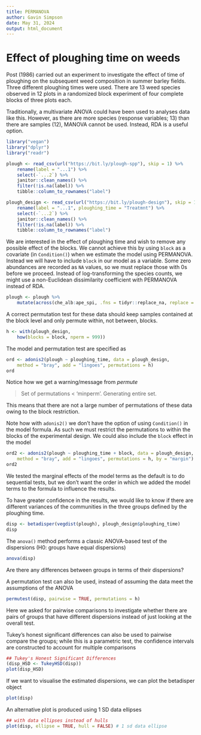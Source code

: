 ```yaml
---
title: PERMANOVA
author: Gavin Simpson
date: May 31, 2024
output: html_document
---
```


# Effect of ploughing time on weeds

Post (1986) carried out an experiment to investigate the effect of time of ploughing on the subsequent weed composition in summer barley fields. Three different ploughing times were used. There are 13 weed species observed in 12 plots in a randomized block experiment of four complete blocks of three plots each.

Traditionally, a multivariate ANOVA could have been used to analyses data like this. However, as there are more species (response variables; 13) than there are samples (12), MANOVA cannot be used. Instead, RDA is a useful option.

```r
library("vegan")
library("dplyr")
library("readr")

plough <- read_csv(url("https://bit.ly/plough-spp"), skip = 1) %>%
    rename(label = "...1") %>%
    select(-`...2`) %>%
    janitor::clean_names() %>%
    filter(!is.na(label)) %>%
    tibble::column_to_rownames("label")

plough_design <- read_csv(url("https://bit.ly/plough-design"), skip = 1) %>%
    rename(label = "...1", ploughing_time = "Treatmnt") %>%
    select(-`...2`) %>%
    janitor::clean_names() %>%
    filter(!is.na(label)) %>%
    tibble::column_to_rownames("label")
```

We are interested in the effect of ploughing time and wish to remove any possible effect of the blocks. We cannot achieve this by using `block` as a covariate (in `Condition()`) when we estimate the model using PERMANOVA. Instead we will have to include `block` in our model as a variable. Some zero abundances are recorded as `NA` values, so we must replace those with 0s before we proceed. Instead of log-transforming the species counts, we might use a non-Euclidean dissimilarity coefficient with PERMANOVA instead of RDA.

```r
plough <- plough %>%
    mutate(across(che_alb:ape_spi, .fns = tidyr::replace_na, replace = 0))
```

A correct permutation test for these data should keep samples contained at the block level and only permute within, not between, blocks.

```r
h <- with(plough_design,
    how(blocks = block, nperm = 999))
```

The model and permutation test are specified as

```r
ord <- adonis2(plough ~ ploughing_time, data = plough_design,
    method = "bray", add = "lingoes", permutations = h)
ord
```

Notice how we get a warning/message from *permute*

> Set of permutations < 'minperm'. Generating entire set.

This means that there are not a large number of permutations of these data owing to the block restriction.

Note how with `adonis2()` we don't have the option of using `Condition()` in the model formula. As such we must restrict the permutations to within the blocks of the experimental design. We could also include the `block` effect in the model

```r
ord2 <- adonis2(plough ~ ploughing_time + block, data = plough_design,
    method = "bray", add = "lingoes", permutations = h, by = "margin")
ord2
```

We tested the marginal effects of the model terms as the default is to do sequential tests, but we don't want the order in which we added the model terms to the formula to influence the results.

To have greater confidence in the results, we would like to know if there are different variances of the communities in the three groups defined by the ploughing time.

```r
disp <- betadisper(vegdist(plough), plough_design$ploughing_time)
disp
```

The `anova()` method performs a classic ANOVA-based test of the dispersions (H0: groups have equal dispersions)

```r
anova(disp)
```

Are there any differences between groups in terms of their dispersions?

A permutation test can also be used, instead of assuming the data meet the assumptions of the ANOVA

```r
permutest(disp, pairwise = TRUE, permutations = h)
```

Here we asked for pairwise comparisons to investigate whether there are pairs of groups that have different dispersions instead of just looking at the overall test.

Tukey's honest significant differences can also be used to pairwise compare the groups; while this is a parametric test, the confidence intervals are constructed to account for multiple comparisons

```r
## Tukey's Honest Significant Differences
(disp_HSD <- TukeyHSD(disp))
plot(disp_HSD)
```

If we want to visualise the estimated dispersions, we can plot the betadisper object

```r
plot(disp)
```

An alternative plot is produced using 1 SD data ellipses

```r
## with data ellipses instead of hulls
plot(disp, ellipse = TRUE, hull = FALSE) # 1 sd data ellipse
```
